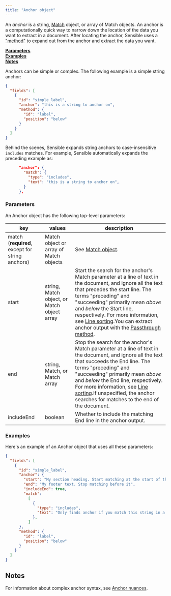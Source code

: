 ```yaml
---
title: "Anchor object"
---
```


An _anchor_ is a string, [Match](https://sensible-87.mintlify.app/senseml-reference/field-query-object/match-object) object, or array of Match objects. An anchor is a computationally quick way to narrow down the location of the data you want to extract in a document. After locating the anchor, Sensible uses a ["method"](https://sensible-87.mintlify.app/senseml-reference/field-query-object/method-object) to expand out from the anchor and extract the data you want.

[**Parameters**](https://sensible-87.mintlify.app/senseml-reference/field-query-object/anchor-object#parameters)  
[**Examples**](https://sensible-87.mintlify.app/senseml-reference/field-query-object/anchor-object#examples)  
[**Notes**](https://sensible-87.mintlify.app/senseml-reference/field-query-object/anchor-object#notes)

Anchors can be simple or complex. The following example is a simple string anchor:

```JSON JSON 
{
  "fields": [
    {
      "id": "simple_label",
      "anchor": "this is a string to anchor on",
      "method": {
        "id": "label",
        "position": "below"
      }
    }
  ]
} 
```
Behind the scenes, Sensible expands string anchors to case-insensitive `includes` matches. For example, Sensible automatically expands the preceding example as:


```JSON json
      "anchor": {
        "match": {
          "type": "includes",
          "text": "this is a string to anchor on",
        }
      },
```
### Parameters

An Anchor object has the following top-level parameters:

| key                                             | values                                      | description                                                                                                                                                                                                                                                                                                                                                                                            |
| ----------------------------------------------- | ------------------------------------------- | ------------------------------------------------------------------------------------------------------------------------------------------------------------------------------------------------------------------------------------------------------------------------------------------------------------------------------------------------------------------------------------------------------ |
| match (**required**, except for string anchors) | Match object or array of Match objects      | See [Match object](https://sensible-87.mintlify.app/senseml-reference/field-query-object/match-object).                                                                                                                                                                                                                                                                                                                                                                       |
| start                                           | string, Match object, or Match object array | Start the search for the anchor's Match parameter at a line of text in the document, and ignore all the text that precedes the start line.  The terms "preceding" and "succeeding" primarily mean _above_ and _below_ the Start line, respectively. For more information, see [Line sorting](https://sensible-87.mintlify.app/senseml-reference/concepts/lines#line-sorting).You can extract anchor output with the [Passthrough method](https://sensible-87.mintlify.app/senseml-reference/methods/passthrough). |
| end                                             | string, Match, or Match array               | Stop the search for the anchor's Match parameter at a line of text in the document, and ignore all the text that succeeds the End line.  The terms "preceding" and "succeeding" primarily mean _above_ and _below_ the End line, respectively. For more information, see [Line sorting](https://sensible-87.mintlify.app/senseml-reference/concepts/lines#line-sorting).If unspecified, the anchor searches for matches to the end of the document.          |
| includeEnd                                      | boolean                                     | Whether to include the matching End line in the anchor output.                                                                                                                                                                                                                                                                                                                                         |

### Examples

Here's an example of an Anchor object that uses all these parameters: 

```JSON JSON 
{
  "fields": [
    {
      "id": "simple_label",
      "anchor": {
        "start": "My section heading. Start matching at the start of this line",
        "end": "My footer text. Stop matching before it",
        "includeEnd": true,
        "match": 
          [
            {
              "type": "includes",
              "text": "Only finds anchor if you match this string in a line that is between the start and end lines",
            },
          ]      
      },
      "method": {
        "id": "label",
        "position": "below"
      }
    }
  ]
}
```
## Notes

For information about complex anchor syntax, see [Anchor nuances](https://sensible-87.mintlify.app/senseml-reference/concepts/anchor-nuances).